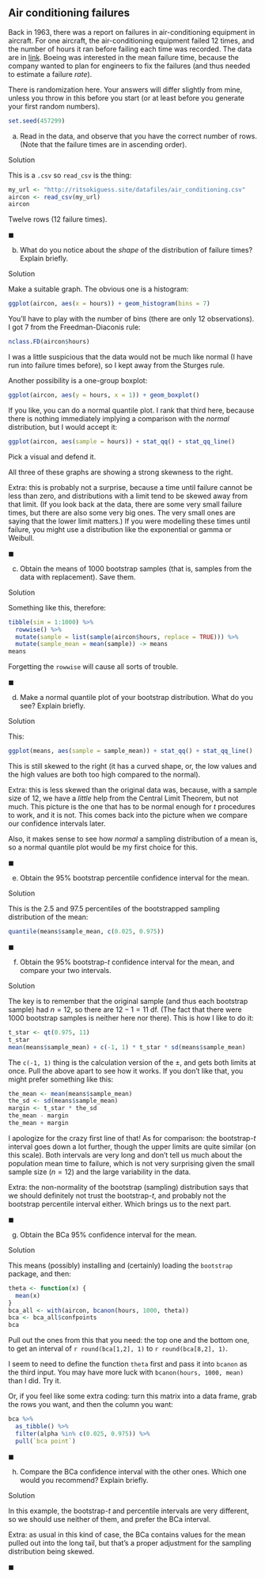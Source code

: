 ##  Air conditioning failures


 Back in 1963, there was a report on failures in
air-conditioning equipment in
\href{https://en.wikipedia.org/wiki/Boeing_720}{Boeing 720}
aircraft. For one aircraft, the air-conditioning equipment failed 12
times, and the number of hours it ran before failing each time was
recorded. The data are in
[link](http://ritsokiguess.site/datafiles/air_conditioning.csv). Boeing
was interested in the mean failure time, because the company wanted to
plan for engineers to fix the failures (and thus needed to estimate a
failure *rate*).

There is randomization here. Your answers will differ slightly from
mine, unless you throw in this before you start (or at least before
you generate your first random numbers).

```r
set.seed(457299)
```

 



(a) Read in the data, and observe that you have the correct number
of rows. (Note that the failure times are in ascending order).

Solution


This is a `.csv` so `read_csv` is the thing:

```r
my_url <- "http://ritsokiguess.site/datafiles/air_conditioning.csv"
aircon <- read_csv(my_url)
aircon
```

     

Twelve rows (12 failure times).

$\blacksquare$

(b) What do you notice about the *shape* of the distribution of failure times? Explain briefly.

Solution


Make a suitable graph. The obvious one is a histogram:

```r
ggplot(aircon, aes(x = hours)) + geom_histogram(bins = 7)
```

 

You'll have to play with the number of bins (there are only 12 observations). I got 7 from the Freedman-Diaconis rule:

```r
nclass.FD(aircon$hours)
```

 

I was a little suspicious that the data would not be much like normal (I have run into failure times before), so I kept away from the Sturges rule.

Another possibility is a one-group boxplot:

```r
ggplot(aircon, aes(y = hours, x = 1)) + geom_boxplot()
```

 

If you like, you can do a normal quantile plot. I rank that third here, because there is nothing immediately implying a comparison with the *normal* distribution, but I would accept it:

```r
ggplot(aircon, aes(sample = hours)) + stat_qq() + stat_qq_line()
```

 
Pick a visual and defend it.

All three of these graphs are showing a strong skewness to the right. 

Extra: this is probably not a surprise, because a time until failure
cannot be less than zero, and distributions with a limit tend to be
skewed away from that limit. (If you look back at the data, there are
some very small failure times, but there are also some very big
ones. The very small ones are saying that the lower limit matters.) If
you were modelling these times until failure, you might use a
distribution like the exponential or gamma or Weibull.

$\blacksquare$

(c) Obtain the means of 1000 bootstrap samples (that is, samples from the data with replacement). Save them.

Solution


Something like this, therefore:

```r
tibble(sim = 1:1000) %>% 
  rowwise() %>% 
  mutate(sample = list(sample(aircon$hours, replace = TRUE))) %>% 
  mutate(sample_mean = mean(sample)) -> means
means
```

Forgetting the `rowwise` will cause all sorts of trouble.


$\blacksquare$

(d) Make a normal quantile plot of your bootstrap distribution. What do you see? Explain briefly.

Solution


This:

```r
ggplot(means, aes(sample = sample_mean)) + stat_qq() + stat_qq_line()
```

 

This is still skewed to the right (it has a curved shape, or, the low values and the high values are both too high compared to the normal). 

Extra: this is less skewed than the original data was, because, with a
sample size of 12, we have a *little* help from the Central Limit
Theorem, but not much. This picture is the one that has to be normal
enough for $t$ procedures to work, and it is not. This comes back into
the picture when we compare our confidence intervals later.

Also, it makes sense to see how *normal* a sampling distribution of a
mean is, so a normal quantile plot would be my first choice for this.

$\blacksquare$

(e) Obtain the 95\% bootstrap percentile confidence interval for the mean.

Solution


This is the 2.5 and 97.5 percentiles of the bootstrapped sampling distribution of the mean:

```r
quantile(means$sample_mean, c(0.025, 0.975))
```

 
$\blacksquare$

(f) Obtain the 95\% bootstrap-$t$ confidence interval for
the mean, and compare your two intervals.

Solution


The key is to remember that the original sample (and thus each bootstrap sample) had $n=12$, so there are $12-1=11$ df. (The fact that there were 1000 bootstrap samples is neither here nor there). This is how I like to do it:

```r
t_star <- qt(0.975, 11)
t_star
mean(means$sample_mean) + c(-1, 1) * t_star * sd(means$sample_mean)
```

 

The `c(-1, 1)` thing is the calculation version of the $\pm$,
and gets both limits at once. Pull the above apart to see how it works. If
you don't like that, you might prefer something like this:

```r
the_mean <- mean(means$sample_mean)
the_sd <- sd(means$sample_mean)
margin <- t_star * the_sd
the_mean - margin
the_mean + margin
```

 

I apologize for the crazy first line of that!
As for comparison: the bootstrap-$t$ interval goes down a lot further,
though the upper limits are quite similar (on this scale). Both
intervals are very long and don't tell us much about the population
mean time to failure, which is not very surprising given the small
sample size ($n=12$) and the large variability in the data.

Extra: the non-normality of the bootstrap (sampling) distribution says that we should definitely not trust the bootstrap-$t$, and probably not the bootstrap percentile interval either. Which brings us to the next part.

$\blacksquare$

(g) Obtain the BCa 95\% confidence interval for the mean.

Solution


This means (possibly) installing and (certainly) loading the `bootstrap` package, and then:

```r
theta <- function(x) {
  mean(x)
}
bca_all <- with(aircon, bcanon(hours, 1000, theta))
bca <- bca_all$confpoints
bca
```

 

Pull out the ones from this that you need: the top one and the bottom one, to get an interval of `r round(bca[1,2], 1)` 
to `r round(bca[8,2], 1)`. 

I seem to need to define the function `theta` first and pass it into `bcanon` as the third input. You may have more luck with `bcanon(hours, 1000, mean)` than I did. Try it.

Or, if you feel like some extra coding: turn this matrix into a data frame, grab the rows you want, and then the column you want:

```r
bca %>%
  as_tibble() %>%
  filter(alpha %in% c(0.025, 0.975)) %>%
  pull(`bca point`)
```

 
$\blacksquare$

(h) Compare the BCa confidence interval with the other ones. Which one would you recommend? Explain briefly.

Solution


In this example, the bootstrap-$t$ and percentile intervals are very different, so we should use neither of them, and prefer the BCa interval. 

Extra: as usual in this kind of case, the BCa contains values for the mean pulled out into the long tail, but that's a proper adjustment for the sampling distribution being skewed.

$\blacksquare$




